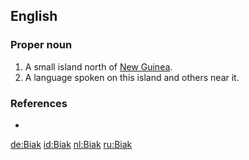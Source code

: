 ==English==

===Proper noun===
{{wikipedia}}
{{en-proper noun}}

# A small island north of [[New Guinea]].
# A language spoken on this island and others near it.

===References===
* {{ethnologue|code=bhw}}

[[de:Biak]]
[[id:Biak]]
[[nl:Biak]]
[[ru:Biak]]